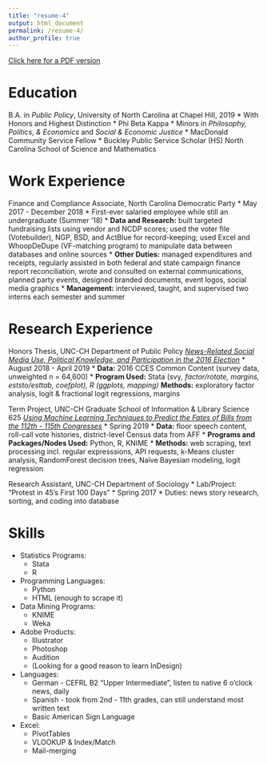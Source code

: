 ```yaml
---
title: "resume-4"
output: html_document
permalink: /resume-4/
author_profile: true
---
```


<a href="https://johnbroberson.github.io/files/John_Roberson_Data_Science_Resume.pdf" target="_blank">Click here for a PDF version</a>


Education
======
B.A. in *Public Policy*, University of North Carolina at Chapel Hill, 2019
* With Honors and Highest Distinction
* Phi Beta Kappa
* Minors in *Philosophy, Politics, & Economics* and *Social & Economic Justice*
* MacDonald Community Service Fellow
* Buckley Public Service Scholar
(HS) North Carolina School of Science and Mathematics

Work Experience
======
Finance and Compliance Associate, North Carolina Democratic Party
* May 2017 - December 2018
* First-ever salaried employee while still an undergraduate (Summer '18)
* **Data and Research:** built targeted fundraising lists using vendor and NCDP scores; used the voter file (Votebuilder), NGP, BSD, and ActBlue for record-keeping; used Excel and WhoopDeDupe (VF-matching program) to manipulate data between databases and online sources
* **Other Duties:** managed expenditures and receipts, regularly assisted in both federal and state campaign finance report reconciliation, wrote and consulted on external communications, planned party events, designed branded documents, event logos, social media graphics
* **Management:** interviewed, taught, and supervised two interns each semester and summer

Research Experience
======
Honors Thesis, UNC-CH Department of Public Policy
<i><a href="https://johnbroberson.github.io/files/2019_Roberson.pdf" target="_blank">News-Related Social Media Use, Political Knowledge, and Participation in the 2016 Election</a></i>
* August 2018 - April 2019
* **Data:** 2016 CCES Common Content (survey data, unweighted n = 64,600)
* **Program Used:** Stata (svy*, factor/rotate, margins, eststo/esttab, coefplot), R (ggplots, mapping)
* **Methods:** exploratory factor analysis, logit & fractional logit regressions, margins

Term Project, UNC-CH Graduate School of Information & Library Science 625
<i><a href="https://johnbroberson.github.io/inls625project/" target="_blank">Using Machine Learning Techniques to Predict the Fates of Bills from the 112th - 115th Congresses</a></i>
* Spring 2019
* **Data:** floor speech content, roll-call vote histories, district-level Census data from AFF
* **Programs and Packages/Nodes Used:** Python, R, KNIME
* **Methods:** web scraping, text processing incl. regular expresssions, API requests, k-Means cluster analysis, RandomForest decision trees, Naïve Bayesian modeling, logit regression
  
Research Assistant, UNC-CH Department of Sociology
* Lab/Project: "Protest in 45's First 100 Days"
* Spring 2017
* Duties: news story research, sorting, and coding into database
  
Skills
======
* Statistics Programs:
  * Stata
  * R
* Programming Languages:
  * Python 
  * HTML (enough to scrape it)
* Data Mining Programs:
  * KNIME
  * Weka 
* Adobe Products:
  * Illustrator
  * Photoshop
  * Audition
  * (Looking for a good reason to learn InDesign)
* Languages:
  * German - CEFRL B2 "Upper Intermediate", listen to native 6 o'clock news, daily
  * Spanish - took from 2nd - 11th grades, can still understand most written text
  * Basic American Sign Language
* Excel:
  * PivotTables
  * VLOOKUP & Index/Match
  * Mail-merging
  
  
```r



```